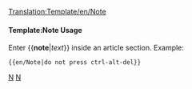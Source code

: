 <noinclude>[[Translation:Template/en/Note]]</noinclude><noinclude></noinclude>{{en/Ambox| type  = notice
| text  = <strong>Note</strong><br>{{{1|Whoever added this template didn't set a specific Note, so it should be removed or updated.}}}
}}<noinclude>

====Template:Note Usage====
Enter <nowiki>{{</nowiki>'''note'''|''text''<nowiki>}}</nowiki> inside an article section. Example:
<pre>{{en/Note|do not press ctrl-alt-del}}</pre>

[[Category:en/Templates|N]][[Category:en/Message boxes|N]]</noinclude>